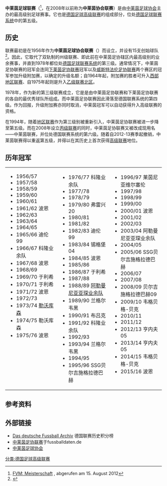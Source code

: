 {{noteTA|G1=足球|G2=德甲}}
{{Infobox football league
|name           = 中莱茵联赛
|image          = [[File:Karte-DFB-Regionalverbände-MR.png|180px]]
|country        = {{flag|Germany}}
|state          = {{flag|North Rhine-Westphalia}}
|region         = [[中莱茵|中莱茵]]
|confed         = [[中莱茵足球协会|中莱茵足球协会]]
|founded        = 1956年
|teams          = 16
|promotion      = [[德国足球西部地区联赛|德国足球西部地区联赛]]
|relegation     = [[中莱茵足球州级联赛|中莱茵足球州级联赛]]
|level          = [[德国足球联赛系统|第 5 级]]
|season         = 
|champions      = 
|website        = 
|current        = 
}}
'''中莱茵足球联赛'''（{{lang-de|'''Fußball-Mittelrheinliga'''}}<ref name="Struktur_MVF">[http://www.fvm.de/meisterschaft_herren.html FVM: Meisterschaft] {{Wayback|url=http://www.fvm.de/meisterschaft_herren.html |date=20160401012724 }}, abgerufen am 15. August 2012</ref>，在2008年以前称为'''中莱茵协会联赛'''）是由[[中莱茵足球协会|中莱茵足球协会]]主办的最高级别足球赛事。它也是[[德国足球高级联赛|德国足球高级联赛]]的组成部分，位处[[德国足球联赛系统|德国足球联赛系统]]中的第五级。

==历史==
联赛最初是在1956年作为'''中莱茵足球协会联赛'''（{{lang|de|''Verbandsliga Mittelrhein''}}）而设立，并设有15支创始球队<ref>{{Cite web |url=http://www.fvn.de/downloads/fvn-geschichte-60.pdf |title=fvn.de: Geschichte des FVN |access-date=2016-09-13 |archive-url=https://web.archive.org/web/20150924020249/http://www.fvn.de/downloads/fvn-geschichte-60.pdf |archive-date=2015-09-24 |dead-url=yes }}</ref>。因此，它取代了双轨制的州级联赛、即此前在中莱茵足协辖区内最高级别的业余赛事，并直到1978年都位处[[德国足球联赛系统|德国足球联赛系统]]的第三级。通常情况下，中莱茵足协联赛的冠军会连同[[下莱茵足球高级联赛|下莱茵足协联赛]]冠军以及[[威斯特法伦足球联赛|威斯特法伦足协联赛]]两个赛区的冠军参加升级附加赛，以确定{{link-de|德国足球西部乙组高级联赛|2. Oberliga West|西部乙组高级联赛}}的升级名额；自1964年起，附加赛的胜者可升入[[德国足球西部地区联赛|西部地区联赛]]、自1975年起则是升入[[德国足球乙级联赛|乙级联赛北区]]。

1978年，{{link-de|北莱茵足球高级联赛|Fußball-Oberliga Nordrhein|北莱茵业余足球高级联赛}}作为新的第三级联赛成立，它是是由中莱茵足协联赛和下莱茵足协联赛的各自的最优秀球队所组成。而中莱茵足协联赛因此滑落至德国联赛系统的第四级。作为回报，升级附加赛亦同时取消，中莱茵冠军可以自动获得升入高级联赛的资格。

在1994年，随着[[德国足球地区联赛|地区联赛]]作为第三级别被重新引入，中莱茵足协联赛被进一步降至第五级。而在2008年设立[[德国足球丙级联赛|丙级联赛]]的同时，中莱茵足协联赛又被改成现用名——中莱茵联赛，并位处德国联赛系统的第六级。随着{{link-de|北威足球联赛|NRW-Liga}}自2012-13赛季起撤销，中莱茵联赛得以重返第五级，并得以在其历史上首次获得[[德国足球高级联赛|高级联赛]]地位。

==历年冠军==
{| style="width: 100%;" |
| style="width: 33%; vertical-align: top;" |
* 1956/57 {{link-de|施托尔贝格体育俱乐部|Stolberger SV|施托尔贝格}}
* 1957/58 {{link-de|贝尔吉施格拉德巴赫09|SV Bergisch Gladbach 09}}
* 1958/59 {{link-de|波恩体育俱乐部|Bonner SC|波恩}}
* 1959/60 {{link-de|巴斯韦勒09|SV Baesweiler 09}}
* 1960/61 {{link-de|锡格堡04|Siegburger SV 04}}
* 1961/62 波恩
* 1962/63 {{link-de|迪伦99|SG Düren 99}}
* 1963/64 {{link-de|什勒布施体育俱乐部|SV Schlebusch|什勒布施}}
* 1964/65 {{link-en|科隆二队|1. FC Köln II|科隆业余队}}
* 1965/66 迪伦99
* 1966/67 科隆业余队
* 1967/68 波恩
* 1968/69 {{link-de|于利希体育俱乐部|SC Jülich|于利希}}
* 1969/70 于利希
* 1970/71 于利希
* 1971/72 波恩
* 1972/73 {{link-de|弗雷兴20|SpVg Frechen 20}}
* 1973/74 [[勒沃库森足球俱乐部|勒沃库森]]
* 1974/75 勒沃库森
* 1975/76 波恩
| style="width: 33%; vertical-align: top;" |
* 1976/77 科隆业余队
* 1977/78 {{link-de|SC维多利亚科隆|SC Viktoria Köln}}
* 1978/79 {{link-de|莱茵尼亚里希特里希|Rhenania Richterich}}
* 1979/80 弗雷兴20
* 1980/81 {{link-en|拜耳勒沃库森二队|Bayer 04 Leverkusen II|拜耳勒沃库森业余队}}
* 1981/82 {{link-de|兰格尔韦黑体育俱乐部|TuS 08 Langerwehe|兰格尔韦黑}}
* 1982/83 迪伦99
* 1983/84 锡格堡04
* 1984/85 波恩
* 1985/86 {{link-de|林德拉尔体育俱乐部|TuS Lindlar|林德拉尔}}
* 1986/87 于利希
* 1987/88 {{link-de|布吕克体育俱乐部|SC Brück|布吕克}}
* 1988/89 [[阿勒曼尼亚亚琛|阿勒曼尼亚亚琛业余队]]
* 1989/90 兰格尔韦黑
* 1990/91 布吕克
* 1991/92 科隆业余队
* 1992/93 {{link-de|日耳曼尼亚特费伦|Germania Teveren}}
* 1993/94 兰格尔韦黑
* 1994/95 {{link-de|莱茵巴赫体育俱乐部|VfL Rheinbach|莱茵巴赫}}
* 1995/96 SSG贝尔吉施格拉德巴赫
| style="width: 33%; vertical-align: top;" |
* 1996/97 莱茵尼亚维尔塞伦
* 1997/98 {{link-de|SCB维多利亚科隆|SCB Viktoria Köln|普鲁士科隆}}
* 1998/99 {{link-de|奥伊斯基兴体育俱乐部|TSC Euskirchen|奥伊斯基兴}}
* 1999/00 {{link-de|普鲁士弗赖阿尔登霍芬|Borussia Freialdenhoven}}
* 2000/01 波恩
* 2001/02 {{link-de|迪伦09|GFC Düren 09}}
* 2002/03 {{link-de|科隆故乡体育|PSI Yurdumspor Köln}}
* 2003/04 阿勒曼尼亚亚琛业余队
* 2004/05 {{link-de|韦格贝格-贝克足球俱乐部|FC Wegberg-Beeck|韦格贝格-贝克}}
* 2005/06 SSG贝尔吉施格拉德巴赫
* 2006/07 {{link-de|日耳曼尼亚温德克|TSV Germania Windeck}}
* 2007/08 {{link-de|勒沃库森体育俱乐部|VfL Leverkusen|勒沃库森}}
* 2008/09 贝尔吉施格拉德巴赫09
* 2009/10 韦格贝格-贝克
* 2010/11 {{link-de|容克斯多夫足球俱乐部|FC Junkersdorf|容克斯多夫}}
* 2011/12 {{link-de|亨内夫05|FC Hennef 05}}
* 2012/13 亨内夫05
* 2013/14 亨内夫05
* 2014/15 韦格贝格-贝克
* 2015/16 波恩
|}

==参考资料==
{{reflist}}

== 外部链接 ==
* [http://www.f-archiv.de/ Das deutsche Fussball Archiv]{{Wayback|url=http://www.f-archiv.de/ |date=20171004190327 }} 德国联赛历史积分榜
* [http://www.fussball.de/fussball/servlet/content/76?next=/0708/013 中莱茵足协联赛]{{Wayback|url=http://www.fussball.de/fussball/servlet/content/76?next=%2F0708%2F013 |date=20080806163921 }}于fussballdaten.de
* [http://www.fvm.de/ 中莱茵足球协会]{{Wayback|url=http://www.fvm.de/ |date=20200924032412 }}

{{德國足球}}

[[分类:德国足球高级联赛|分类:德国足球高级联赛]]